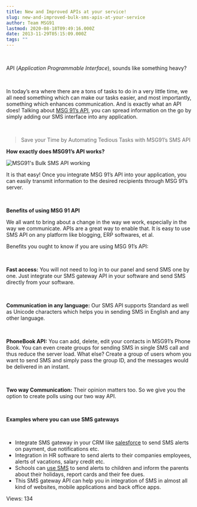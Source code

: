 ```yaml
---
title: New and Improved APIs at your service!
slug: new-and-improved-bulk-sms-apis-at-your-service
author: Team MSG91
lastmod: 2020-08-18T09:49:16.000Z
date: 2013-11-29T05:15:09.000Z
tags: ""
---
```


 


API (*Application Programmable Interface*), sounds like something heavy?


 


In today’s era where there are a tons of tasks to do in a very little time, we all need something which can make our tasks easier, and most importantly, something which enhances communication. And is exactly what an API does! Talking about [MSG 91’s API](https://msg91.com/sms-for-developers "MSG91 bulk sms API"), you can spread information on the go by simply adding our SMS interface into any application.


 



> Save your Time by Automating Tedious Tasks with MSG91’s SMS API
> 
> 


**How exactly does MSG91’s API works?**


![MSG91's Bulk SMS API working](https://images-msg91.s3.ap-south-1.amazonaws.com/content/images/wordpress/2013/11/msg91-bulk-sms-api.png)


It is that easy! Once you integrate MSG 91’s API into your application, you can easily transmit information to the desired recipients through MSG 91’s server.


 


**Benefits of using MSG 91 API**


We all want to bring about a change in the way we work, especially in the way we communicate. APIs are a great way to enable that. It is easy to use SMS API on any platform like blogging, ERP softwares, et al.


Benefits you ought to know if you are using MSG 91’s API:


 


**Fast access:** You will not need to log in to our panel and send SMS one by one. Just integrate our SMS gateway API in your software and send SMS directly from your software.


 


**Communication in any language:** Our SMS API supports Standard as well as Unicode characters which helps you in sending SMS in English and any other language.


 


**PhoneBook API:** You can add, delete, edit your contacts in MSG91’s Phone Book. You can even create groups for sending SMS in single SMS call and thus reduce the server load. What else? Create a group of users whom you want to send SMS and simply pass the group ID, and the messages would be delivered in an instant.


 


**Two way Communication:** Their opinion matters too. So we give you the option to create polls using our two way API.


 


**Examples where you can use SMS gateways**


 


* Integrate SMS gateway in your CRM like [salesforce](https://msg91.com/guide/integration-of-sms-solutions-into-your-existing-salesforce-software/ "SMS integration in Salesforce CRM") to send SMS alerts on payment, due notifications etc.
* Integration in HR software to send alerts to their companies employees, alerts of vacations, salary credit etc.
* Schools can [use SMS](https://msg91.com/guide/fusion-of-sms-marketing-with-education-industry/ "See how sms can be beneficial for Education Industry") to send alerts to children and inform the parents about their holidays, report cards and their fee dues.
* This SMS gateway API can help you in integration of SMS in almost all kind of websites, mobile applications and back office apps.


 Views: 134


